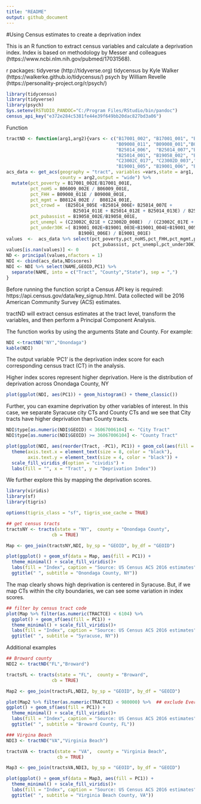 ---
title: "README"
output: github_document
---
#Using Census estimates to create a deprivation index

This is an R function to extract census variables and calculate a deprivation index. Index is based on methodology by Messer and colleagues (https://www.ncbi.nlm.nih.gov/pubmed/17031568).

r packages:
tidyverse (http://tidyverse.org)
tidycensus by Kyle Walker (https://walkerke.github.io/tidycensus/)
psych by William Revelle (https://personality-project.org/r/psych/)


```{r setup, include=FALSE}
library(tidycensus)
library(tidyverse)
library(psych)
Sys.setenv(RSTUDIO_PANDOC="C:/Program Files/RStudio/bin/pandoc")
census_api_key("e372e284c5381fe44e39f649bb20dac827bd3a06")
```
Function

``` {r, echo = TRUE}
tractND <- function(arg1,arg2){vars <- c("B17001_002", "B17001_001", "B06009_002" , "B06009_001",
                                         "B09008_011", "B09008_001","B08124_002", "B08124_001", "B25014_005", 
                                         "B25014_006",  "B25014_007","B25014_011", "B25014_012", "B25014_013",  
                                         "B25014_001", "B19058_002", "B19058_001","C23002C_021", "C23002D_008", 
                                         "C23002C_017", "C23002D_003","B19001_002", "B19001_003", "B19001_004", 
                                         "B19001_005", "B19001_006", "B19001_001")
acs_data <- get_acs(geography = "tract", variables =vars,state = arg1,  
                    county = arg2,output = "wide") %>%
  mutate(pct_poverty = B17001_002E/B17001_001E,
         pct_noHS = B06009_002E / B06009_001E,
         pct_FHH = B09008_011E / B09008_001E,
         pct_mgmt = B08124_002E /  B08124_001E, 
         pct_crowd =  (B25014_005E +B25014_006E+ B25014_007E + 
                         B25014_011E + B25014_012E + B25014_013E) / B25014_001E,
         pct_pubassist = B19058_002E/B19058_001E,
         pct_unempl = (C23002C_021E + C23002D_008E)  / (C23002C_017E + C23002D_003E),
         pct_under30K =( B19001_002E+B19001_003E+B19001_004E+B19001_005E +
                           B19001_006E) / B19001_001E)
values  <-  acs_data %>% select(pct_poverty,pct_noHS,pct_FHH,pct_mgmt,pct_crowd,
                                pct_pubassist, pct_unempl,pct_under30K) %>% as.matrix()
values[is.nan(values)] <- 0
ND <- principal(values,nfactors = 1)          
NDI <- cbind(acs_data,ND$scores) 
NDI <- NDI %>% select(NAME,GEOID,PC1) %>% 
  separate(NAME, into = c("Tract", "County","State"), sep = ",")
}
```

Before running the function script a Census API key is required: https://api.census.gov/data/key_signup.html.  Data collected will be 2016 American Community Survey (ACS) estimates. 

tractND will extract census estimates at the tract level, transform the variables, and then perform a Principal Component Analysis.  

The function works by using the arguments State and County.  For example:

``` {r, echo = TRUE}
NDI <-tractND("NY","Onondaga")
kable(NDI)
```
The output variable 'PC1' is the deprivation index score for each corresponding census tract (CT) in the analysis.

Higher index scores represent higher deprivation.  Here is the distribution of deprivation across Onondaga County, NY 

``` {r, echo = TRUE}
plot(ggplot(NDI, aes(PC1)) + geom_histogram() + theme_classic())
```

Further, you can examine deprivation by other variables of interest.  In this case, we separate Syracuse city CTs and County CTs and we see that City tracts have higher deprivation than County tracts.

``` {r, echo = TRUE}
NDI$type[as.numeric(NDI$GEOID) < 36067006104] <- "City Tract"
NDI$type[as.numeric(NDI$GEOID) >= 36067006104] <- "County Tract"

plot(ggplot(NDI, aes(reorder(Tract, -PC1), PC1)) + geom_col(aes(fill = type)) + coord_flip() +
  theme(axis.text.x = element_text(size = 8, color = "black"), 
        axis.text.y = element_text(size = 4, color = "black")) +
  scale_fill_viridis_d(option = "cividis") + 
  labs(fill = "", x = "Tract", y = "Deprivation Index"))
```

We further explore this by mapping the deprivation scores.

```{r setup, include=FALSE}
library(viridis)
library(sf)
library(tigris)

options(tigris_class = "sf", tigris_use_cache = TRUE)
```

``` {r, echo = TRUE}
## get census tracts 
tractsNY <- tracts(state = "NY",  county = "Onondaga County",
                 cb = TRUE)

Map <- geo_join(tractsNY,NDI, by_sp = "GEOID", by_df = "GEOID")

plot(ggplot() + geom_sf(data = Map, aes(fill = PC1)) +
  theme_minimal() + scale_fill_viridis()+
  labs(fill = "Index", caption = "Source: US Census ACS 2016 estimates")+
  ggtitle(" ", subtitle = "Onondaga County, NY"))
```

The map clearly shows high deprivation is centered in Syracuse.  But, if we map CTs within the city boundaries, we can see some variation in index scores.

``` {r, echo = TRUE}
## filter by census tract code
plot(Map %>% filter(as.numeric(TRACTCE) < 6104) %>%
  ggplot() + geom_sf(aes(fill = PC1)) +
  theme_minimal() + scale_fill_viridis()+
  labs(fill = "Index", caption = "Source: US Census ACS 2016 estimates")+
  ggtitle(" ", subtitle = "Syracuse, NY"))
```

Additional examples

``` {r, echo = TRUE}
## Broward county
NDI2 <- tractND("FL","Broward")

tractsFL <- tracts(state = "FL",  county = "Broward",
                 cb = TRUE)

Map2 <- geo_join(tractsFL,NDI2, by_sp = "GEOID", by_df = "GEOID")

plot(Map2 %>% filter(as.numeric(TRACTCE) < 980000) %>%  ## exclude Everglades Nat'l Park
ggplot() + geom_sf(aes(fill = PC1)) +
  theme_minimal() + scale_fill_viridis()+
  labs(fill = "Index", caption = "Source: US Census ACS 2016 estimates")+
  ggtitle(" ", subtitle = "Broward County, FL"))
```

``` {r, echo = TRUE}
### Virgina Beach
NDI3 <- tractND("VA","Virginia Beach")

tractsVA <- tracts(state = "VA",  county = "Virginia Beach",
                   cb = TRUE)

Map3 <- geo_join(tractsVA,NDI3, by_sp = "GEOID", by_df = "GEOID")

plot(ggplot() + geom_sf(data = Map3, aes(fill = PC1)) +
  theme_minimal() + scale_fill_viridis()+
  labs(fill = "Index", caption = "Source: US Census ACS 2016 estimates")+
  ggtitle(" ", subtitle = "Virginia Beach County, VA"))
```
